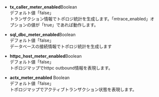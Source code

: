 -   **tx_caller_meter_enabled**<span class='type'>Boolean</span><br/>
    デフォルト値「false」<br/>
    トランザクション情報でトポロジ統計を生成します。「mtrace_enabled」オプションの値が「true」であれば動作します。

-   **sql_dbc_meter_enabled**<span class='type'>Boolean</span><br/>
    デフォルト値「false」<br/>データベースの接続情報でトポロジ統計を生成します

-   **httpc_host_meter_enabled**<span class='type'>Boolean</span><br/>
    デフォルト値「false」<br/>トポロジマップでhttpc outbound情報を表現します。

-   **actx_meter_enabled** <span class='type'>Boolean</span><br/>
    デフォルト値「false」<br/>トポロジマップでアクティブトランザクション状態を表現します。
